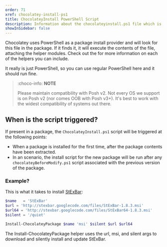 ```yaml
---
order: 71
xref: chocolatey-install-ps1
title: ChocolateyInstall PowerShell Script
description: Information about the chocolateyinstall.ps1 file which is used to by Chocolatey to install the package contents
showInSidebar: false
---
```


Chocolatey uses PowerShell as a package install provider and will look for this file in the package. If it finds it, it will execute the contents of the file, attaching the helper modules. Check out the <Xref title="Helper Reference" value="powershell-reference" /> for more information on each of the helpers you can include.

It really is just PowerShell, so you can use regular PowerShell here and it should run fine.

> :choco-info: **NOTE**
>
> Please maintain compatibility with Posh v2. Not every OS we support is on Posh v2 (nor comes OOB with Posh v3+). It's best to work with the widest compatibility of systems out there.

## When is the script triggered?

If present in a package, the `ChocolateyInstall.ps1` script will be triggered at the following points:

* When a package is installed for the first time, after the package contents have been extracted.
* In an <Xref title="Upgrade" value="choco-command-upgrade" /> scenario, the install script for the new package will be run after any `chocolateyBeforeModify.ps1` script associated with the previous version of the package.

### Example?

This is what it takes to install [StExBar](https://community.chocolatey.org/packages/stexbar):

```powershell
$name   = 'StExBar'
$url = 'http://stexbar.googlecode.com/files/StExBar-1.8.3.msi'
$url64 = 'http://stexbar.googlecode.com/files/StExBar64-1.8.3.msi'
$silent = '/quiet'

Install-ChocolateyPackage $name 'msi' $silent $url $url64
```

The Install-ChocolateyPackage helper uses the url, msi, and silent args to download and silently install and update StExBar.

